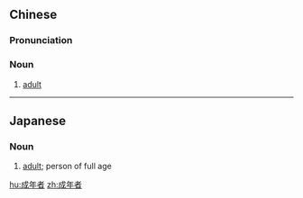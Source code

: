 ==Chinese==
{{zh-forms|type=21}}

===Pronunciation===
{{zh-pron
|m=chéngniánzhě
|c=sing4 nin4 ze2
|cat=n
}}

===Noun===
{{zh-noun}}

# [[adult]]

----

==Japanese==
{{ja-kanjitab|せい|ねん|しゃ|yomi=on}}

===Noun===
{{ja-noun|せいねんしゃ}}

# [[adult]]; person of full age

[[hu:成年者]]
[[zh:成年者]]